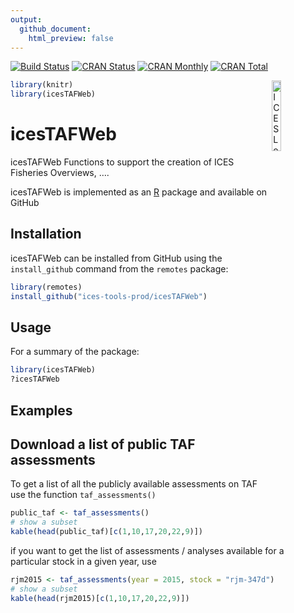 ```yaml
---
output: 
  github_document:
    html_preview: false
---
```


[![Build Status](https://travis-ci.org/ices-tools-prod/icesTAFWeb.svg?branch=devel)](https://travis-ci.org/ices-tools-prod/icesTAFWeb)
[![CRAN Status](http://r-pkg.org/badges/version/icesTAFWeb)](https://cran.r-project.org/package=icesTAFWeb)
[![CRAN Monthly](http://cranlogs.r-pkg.org/badges/icesTAFWeb)](https://cran.r-project.org/package=icesTAFWeb)
[![CRAN Total](http://cranlogs.r-pkg.org/badges/grand-total/icesTAFWeb)](https://cran.r-project.org/package=icesTAFWeb)

[<img align="right" alt="ICES Logo" width="17%" height="17%" src="http://ices.dk/_layouts/15/1033/images/icesimg/iceslogo.png">](http://ices.dk)

```r
library(knitr)
library(icesTAFWeb)
```

icesTAFWeb
=======

icesTAFWeb Functions to support the creation of ICES Fisheries Overviews, ....

icesTAFWeb is implemented as an [R](https://www.r-project.org) package 
<!-- and available on [CRAN](https://cran.r-project.org/package=icesTAFWeb). -->
and available on GitHub 

Installation
------------

icesTAFWeb can be installed from GitHub using the `install_github` command from the
`remotes` package:

```R
library(remotes)
install_github("ices-tools-prod/icesTAFWeb")
```

Usage
-----

For a summary of the package:

```R
library(icesTAFWeb)
?icesTAFWeb
```

Examples
--------

## Download a list of public TAF assessments

To get a list of all the publicly available assessments on TAF use the function `taf_assessments()`

```r
public_taf <- taf_assessments()
# show a subset
kable(head(public_taf)[c(1,10,17,20,22,9)])
```

if you want to get the list of assessments / analyses available for a particular stock in a given year, use

```r
rjm2015 <- taf_assessments(year = 2015, stock = "rjm-347d")
# show a subset
kable(head(rjm2015)[c(1,10,17,20,22,9)])
```
